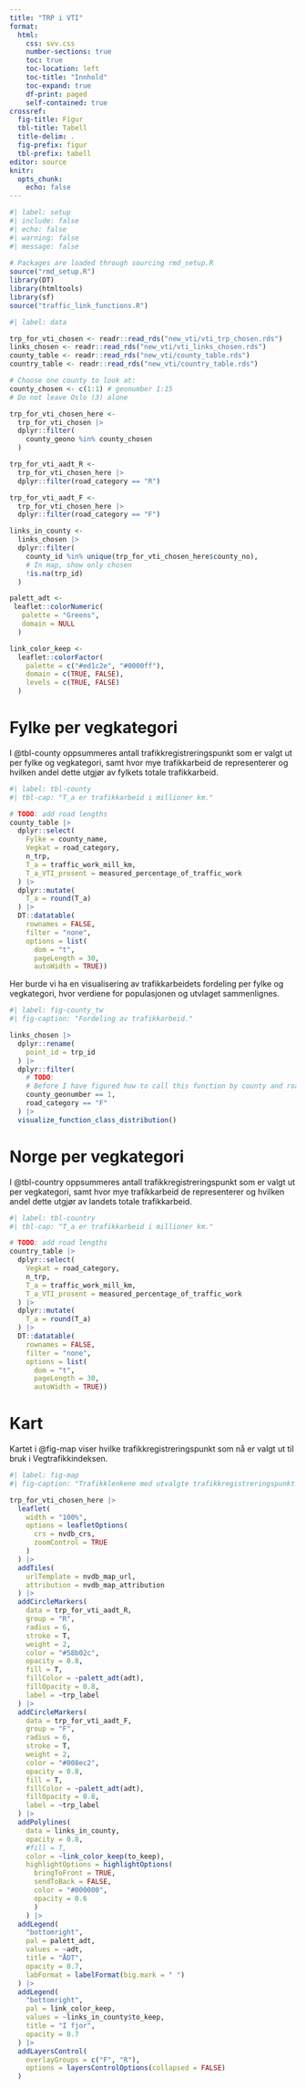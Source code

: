 ```yaml
---
title: "TRP i VTI"
format: 
  html:
    css: svv.css
    number-sections: true
    toc: true
    toc-location: left
    toc-title: "Innhold"
    toc-expand: true
    df-print: paged
    self-contained: true
crossref:
  fig-title: Figur
  tbl-title: Tabell
  title-delim: .
  fig-prefix: figur
  tbl-prefix: tabell
editor: source
knitr: 
  opts_chunk: 
    echo: false
---
```



```r
#| label: setup
#| include: false
#| echo: false
#| warning: false
#| message: false
  
# Packages are loaded through sourcing rmd_setup.R
source("rmd_setup.R")
library(DT)
library(htmltools)
library(sf)
source("traffic_link_functions.R")
```


```r
#| label: data

trp_for_vti_chosen <- readr::read_rds("new_vti/vti_trp_chosen.rds")
links_chosen <- readr::read_rds("new_vti/vti_links_chosen.rds")
county_table <- readr::read_rds("new_vti/county_table.rds")
country_table <- readr::read_rds("new_vti/country_table.rds")

# Choose one county to look at:
county_chosen <- c(1:1) # geonumber 1:15 
# Do not leave Oslo (3) alone

trp_for_vti_chosen_here <-
  trp_for_vti_chosen |> 
  dplyr::filter(
    county_geono %in% county_chosen
  )

trp_for_vti_aadt_R <- 
  trp_for_vti_chosen_here |> 
  dplyr::filter(road_category == "R")

trp_for_vti_aadt_F <- 
  trp_for_vti_chosen_here |> 
  dplyr::filter(road_category == "F")

links_in_county <-
  links_chosen |> 
  dplyr::filter(
    county_id %in% unique(trp_for_vti_chosen_here$county_no),
    # In map, show only chosen
    !is.na(trp_id)
  )

palett_adt <-
 leaflet::colorNumeric(
   palette = "Greens",
   domain = NULL
  )

link_color_keep <-
  leaflet::colorFactor(
    palette = c("#ed1c2e", "#0000ff"),
    domain = c(TRUE, FALSE),
    levels = c(TRUE, FALSE)
  )
```


# Fylke per vegkategori
I @tbl-county oppsummeres antall trafikkregistreringspunkt som er valgt ut per fylke og vegkategori, samt hvor mye trafikkarbeid de representerer og hvilken andel dette utgjør av fylkets totale trafikkarbeid. 

```r
#| label: tbl-county
#| tbl-cap: "T_a er trafikkarbeid i millioner km."

# TODO: add road lengths
county_table |> 
  dplyr::select(
    Fylke = county_name,
    Vegkat = road_category,
    n_trp,
    T_a = traffic_work_mill_km,
    T_a_VTI_prosent = measured_percentage_of_traffic_work
  ) |> 
  dplyr::mutate(
    T_a = round(T_a)
  ) |> 
  DT::datatable(
    rownames = FALSE,
    filter = "none",
    options = list(
      dom = "t",
      pageLength = 30,
      autoWidth = TRUE))
```

Her burde vi ha en visualisering av trafikkarbeidets fordeling per fylke og vegkategori, hvor verdiene for populasjonen og utvlaget sammenlignes.


```r
#| label: fig-county_tw
#| fig-caption: "Fordeling av trafikkarbeid."

links_chosen |> 
  dplyr::rename(
    point_id = trp_id
  ) |> 
  dplyr::filter(
    # TODO:
    # Before I have figured how to call this function by county and road category (and build one big df that can be faceted) - test!
    county_geonumber == 1,
    road_category == "F"
  ) |> 
  visualize_function_class_distribution()
```




# Norge per vegkategori
I @tbl-country oppsummeres antall trafikkregistreringspunkt som er valgt ut per vegkategori, samt hvor mye trafikkarbeid de representerer og hvilken andel dette utgjør av landets totale trafikkarbeid.

```r
#| label: tbl-country
#| tbl-cap: "T_a er trafikkarbeid i millioner km."

# TODO: add road lengths
country_table |> 
  dplyr::select(
    Vegkat = road_category,
    n_trp,
    T_a = traffic_work_mill_km,
    T_a_VTI_prosent = measured_percentage_of_traffic_work
  ) |> 
  dplyr::mutate(
    T_a = round(T_a)
  ) |> 
  DT::datatable(
    rownames = FALSE,
    filter = "none",
    options = list(
      dom = "t",
      pageLength = 30,
      autoWidth = TRUE))
```


# Kart
Kartet i @fig-map viser hvilke trafikkregistreringspunkt som nå er valgt ut til bruk i Vegtrafikkindeksen.

```r
#| label: fig-map
#| fig-caption: "Trafikklenkene med utvalgte trafikkregistreringspunkt til bruk i Vegtrafikkindeksen."

trp_for_vti_chosen_here |> 
  leaflet(
    width = "100%",
    options = leafletOptions(
      crs = nvdb_crs,
      zoomControl = TRUE
    )
  ) |> 
  addTiles(
    urlTemplate = nvdb_map_url,
    attribution = nvdb_map_attribution
  ) |> 
  addCircleMarkers(
    data = trp_for_vti_aadt_R,
    group = "R",
    radius = 6,
    stroke = T,
    weight = 2,
    color = "#58b02c",
    opacity = 0.8,
    fill = T,
    fillColor = ~palett_adt(adt),
    fillOpacity = 0.8,
    label = ~trp_label
  ) |> 
  addCircleMarkers(
    data = trp_for_vti_aadt_F,
    group = "F",
    radius = 6,
    stroke = T,
    weight = 2,
    color = "#008ec2",
    opacity = 0.8,
    fill = T,
    fillColor = ~palett_adt(adt),
    fillOpacity = 0.8,
    label = ~trp_label
  ) |> 
  addPolylines(
    data = links_in_county,
    opacity = 0.8,
    #fill = T,
    color = ~link_color_keep(to_keep),
    highlightOptions = highlightOptions(
      bringToFront = TRUE,
      sendToBack = FALSE,
      color = "#000000",
      opacity = 0.6
      )
    ) |> 
  addLegend(
    "bottomright",
    pal = palett_adt,
    values = ~adt,
    title = "ÅDT",
    opacity = 0.7,
    labFormat = labelFormat(big.mark = " ")
  ) |> 
  addLegend(
    "bottomright",
    pal = link_color_keep,
    values = ~links_in_county$to_keep,
    title = "I fjor",
    opacity = 0.7
  ) |> 
  addLayersControl(
    overlayGroups = c("F", "R"),
    options = layersControlOptions(collapsed = FALSE)
  )
```

